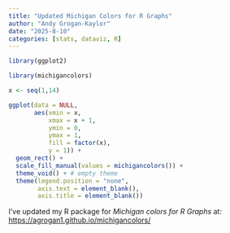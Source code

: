 ```yaml
---
title: "Updated Michigan Colors for R Graphs"
author: "Andy Grogan-Kaylor"
date: "2025-8-10"
categories: [stats, dataviz, R]
---
```


```r

library(ggplot2)

library(michigancolors)

x <- seq(1,14)

ggplot(data = NULL,
       aes(xmin = x,
           xmax = x + 1,
           ymin = 0,
           ymax = 1,
           fill = factor(x),
           y = 1)) +
  geom_rect() +
  scale_fill_manual(values = michigancolors()) +
  theme_void() + # empty theme
  theme(legend.position = "none",
        axis.text = element_blank(),
        axis.title = element_blank())

```

I've updated my R package for *Michigan colors for R Graphs* at:  [https://agrogan1.github.io/michigancolors/](https://agrogan1.github.io/michigancolors/)






